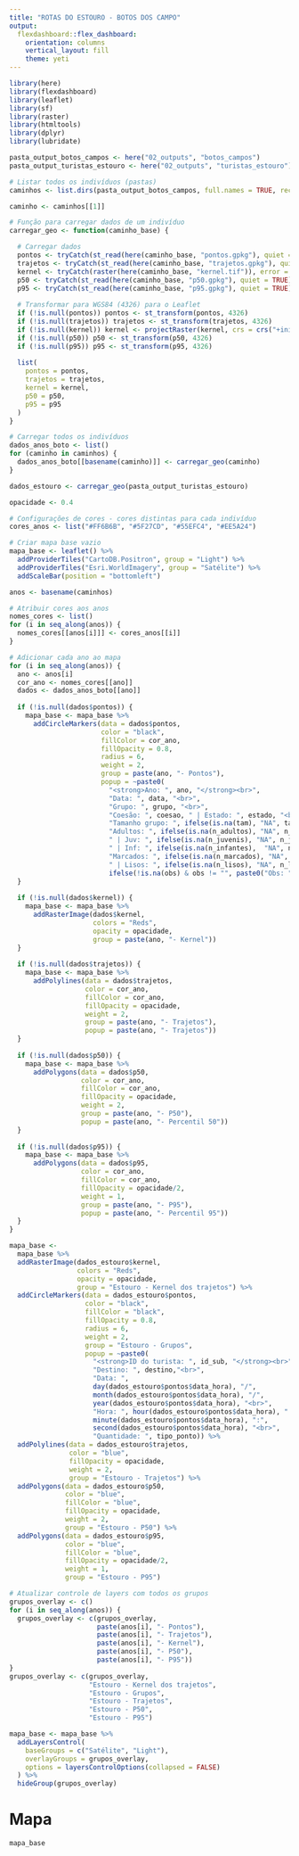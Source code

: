 ```yaml
---
title: "ROTAS DO ESTOURO - BOTOS DOS CAMPO"
output: 
  flexdashboard::flex_dashboard:
    orientation: columns
    vertical_layout: fill
    theme: yeti
---
```


```r
library(here)
library(flexdashboard)
library(leaflet)
library(sf)
library(raster)
library(htmltools)
library(dplyr)
library(lubridate)

pasta_output_botos_campos <- here("02_outputs", "botos_campos")
pasta_output_turistas_estouro <- here("02_outputs", "turistas_estouro")

# Listar todos os indivíduos (pastas)
caminhos <- list.dirs(pasta_output_botos_campos, full.names = TRUE, recursive = FALSE)

caminho <- caminhos[[1]]

# Função para carregar dados de um indivíduo
carregar_geo <- function(caminho_base) {

  # Carregar dados
  pontos <- tryCatch(st_read(here(caminho_base, "pontos.gpkg"), quiet = TRUE), error = function(e) NULL)
  trajetos <- tryCatch(st_read(here(caminho_base, "trajetos.gpkg"), quiet = TRUE), error = function(e) NULL)
  kernel <- tryCatch(raster(here(caminho_base, "kernel.tif")), error = function(e) NULL)
  p50 <- tryCatch(st_read(here(caminho_base, "p50.gpkg"), quiet = TRUE), error = function(e) NULL)
  p95 <- tryCatch(st_read(here(caminho_base, "p95.gpkg"), quiet = TRUE), error = function(e) NULL)
  
  # Transformar para WGS84 (4326) para o Leaflet
  if (!is.null(pontos)) pontos <- st_transform(pontos, 4326)
  if (!is.null(trajetos)) trajetos <- st_transform(trajetos, 4326)
  if (!is.null(kernel)) kernel <- projectRaster(kernel, crs = crs("+init=epsg:4326"))
  if (!is.null(p50)) p50 <- st_transform(p50, 4326)
  if (!is.null(p95)) p95 <- st_transform(p95, 4326)
  
  list(
    pontos = pontos,
    trajetos = trajetos,
    kernel = kernel,
    p50 = p50,
    p95 = p95
  )
}

# Carregar todos os indivíduos
dados_anos_boto <- list()
for (caminho in caminhos) {
  dados_anos_boto[[basename(caminho)]] <- carregar_geo(caminho)
}

dados_estouro <- carregar_geo(pasta_output_turistas_estouro)

opacidade <- 0.4

# Configurações de cores - cores distintas para cada indivíduo
cores_anos <- list("#FF6B6B", "#5F27CD", "#55EFC4", "#EE5A24")

```

```r
# Criar mapa base vazio
mapa_base <- leaflet() %>%
  addProviderTiles("CartoDB.Positron", group = "Light") %>%
  addProviderTiles("Esri.WorldImagery", group = "Satélite") %>%
  addScaleBar(position = "bottomleft")

anos <- basename(caminhos)

# Atribuir cores aos anos
nomes_cores <- list()
for (i in seq_along(anos)) {
  nomes_cores[[anos[i]]] <- cores_anos[[i]]
}

# Adicionar cada ano ao mapa
for (i in seq_along(anos)) {
  ano <- anos[i]
  cor_ano <- nomes_cores[[ano]]
  dados <- dados_anos_boto[[ano]]
  
  if (!is.null(dados$pontos)) {
    mapa_base <- mapa_base %>%
      addCircleMarkers(data = dados$pontos,
                       color = "black",
                       fillColor = cor_ano,
                       fillOpacity = 0.8,
                       radius = 6,
                       weight = 2,
                       group = paste(ano, "- Pontos"),
                       popup = ~paste0(
                         "<strong>Ano: ", ano, "</strong><br>",
                         "Data: ", data, "<br>",
                         "Grupo: ", grupo, "<br>",
                         "Coesão: ", coesao, " | Estado: ", estado, "<br>",
                         "Tamanho grupo: ", ifelse(is.na(tam), "NA", tam), "<br>",
                         "Adultos: ", ifelse(is.na(n_adultos), "NA", n_adultos),
                         " | Juv: ", ifelse(is.na(n_juvenis), "NA", n_juvenis),
                         " | Inf: ", ifelse(is.na(n_infantes),  "NA", n_infantes), "<br>",
                         "Marcados: ", ifelse(is.na(n_marcados), "NA", n_marcados),
                         " | Lisos: ", ifelse(is.na(n_lisos), "NA", n_lisos), "<br>",
                         ifelse(!is.na(obs) & obs != "", paste0("Obs: ", obs), "")))
  }  
  
  if (!is.null(dados$kernel)) {
    mapa_base <- mapa_base %>%
      addRasterImage(dados$kernel, 
                     colors = "Reds",
                     opacity = opacidade,
                     group = paste(ano, "- Kernel"))
  }
  
  if (!is.null(dados$trajetos)) {
    mapa_base <- mapa_base %>%
      addPolylines(data = dados$trajetos, 
                   color = cor_ano,
                   fillColor = cor_ano,
                   fillOpacity = opacidade,
                   weight = 2,
                   group = paste(ano, "- Trajetos"),
                   popup = paste(ano, "- Trajetos"))
  }
  
  if (!is.null(dados$p50)) {
    mapa_base <- mapa_base %>%
      addPolygons(data = dados$p50,
                  color = cor_ano,
                  fillColor = cor_ano,
                  fillOpacity = opacidade,
                  weight = 2,
                  group = paste(ano, "- P50"),
                  popup = paste(ano, "- Percentil 50"))
  }
  
  if (!is.null(dados$p95)) {
    mapa_base <- mapa_base %>%
      addPolygons(data = dados$p95,
                  color = cor_ano,
                  fillColor = cor_ano,
                  fillOpacity = opacidade/2,
                  weight = 1,
                  group = paste(ano, "- P95"),
                  popup = paste(ano, "- Percentil 95"))
  }
}

mapa_base <- 
  mapa_base %>%
  addRasterImage(dados_estouro$kernel, 
                 colors = "Reds",
                 opacity = opacidade,
                 group = "Estouro - Kernel dos trajetos") %>%
  addCircleMarkers(data = dados_estouro$pontos,
                   color = "black",
                   fillColor = "black",
                   fillOpacity = 0.8,
                   radius = 6,
                   weight = 2,
                   group = "Estouro - Grupos",
                   popup = ~paste0(
                     "<strong>ID do turista: ", id_sub, "</strong><br>",
                     "Destino: ", destino,"<br>",
                     "Data: ",
                     day(dados_estouro$pontos$data_hora), "/",
                     month(dados_estouro$pontos$data_hora), "/",
                     year(dados_estouro$pontos$data_hora), "<br>",
                     "Hora: ", hour(dados_estouro$pontos$data_hora), ":",
                     minute(dados_estouro$pontos$data_hora), ":",
                     second(dados_estouro$pontos$data_hora), "<br>",
                     "Quantidade: ", tipo_ponto)) %>%
  addPolylines(data = dados_estouro$trajetos, 
               color = "blue",
               fillOpacity = opacidade,
               weight = 2,
               group = "Estouro - Trajetos") %>%
  addPolygons(data = dados_estouro$p50,
              color = "blue",
              fillColor = "blue",
              fillOpacity = opacidade,
              weight = 2,
              group = "Estouro - P50") %>%
  addPolygons(data = dados_estouro$p95,
              color = "blue",
              fillColor = "blue",
              fillOpacity = opacidade/2,
              weight = 1,
              group = "Estouro - P95")

# Atualizar controle de layers com todos os grupos
grupos_overlay <- c()
for (i in seq_along(anos)) {
  grupos_overlay <- c(grupos_overlay,
                      paste(anos[i], "- Pontos"),
                      paste(anos[i], "- Trajetos"),
                      paste(anos[i], "- Kernel"), 
                      paste(anos[i], "- P50"),
                      paste(anos[i], "- P95"))
}
grupos_overlay <- c(grupos_overlay,
                    "Estouro - Kernel dos trajetos",
                    "Estouro - Grupos",
                    "Estouro - Trajetos",
                    "Estouro - P50",
                    "Estouro - P95")

mapa_base <- mapa_base %>%
  addLayersControl(
    baseGroups = c("Satélite", "Light"),
    overlayGroups = grupos_overlay,
    options = layersControlOptions(collapsed = FALSE)
  ) %>%
  hideGroup(grupos_overlay)
```

# Mapa
```r
mapa_base
```


